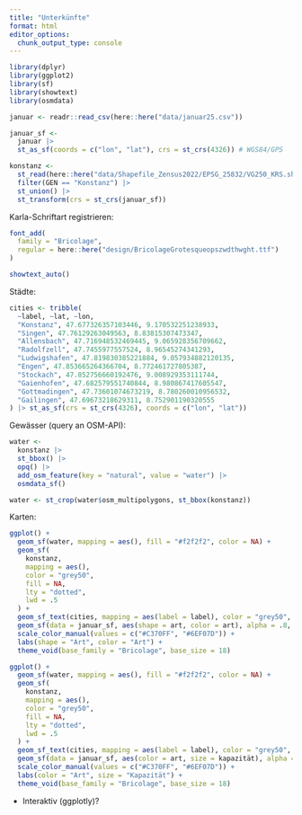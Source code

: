 ```yaml
---
title: "Unterkünfte"
format: html
editor_options: 
  chunk_output_type: console
---
```


```r
library(dplyr)
library(ggplot2)
library(sf)
library(showtext)
library(osmdata)
```

```r
januar <- readr::read_csv(here::here("data/januar25.csv"))

januar_sf <- 
  januar |> 
  st_as_sf(coords = c("lon", "lat"), crs = st_crs(4326)) # WGS84/GPS

konstanz <- 
  st_read(here::here("data/Shapefile_Zensus2022/EPSG_25832/VG250_KRS.shp")) |> 
  filter(GEN == "Konstanz") |> 
  st_union() |>
  st_transform(crs = st_crs(januar_sf))
```

Karla-Schriftart registrieren:

```r
font_add(
  family = "Bricolage",
  regular = here::here("design/BricolageGrotesqueopszwdthwght.ttf")
)

showtext_auto()
```

Städte:

```r
cities <- tribble(
  ~label, ~lat, ~lon,
  "Konstanz", 47.677326357103446, 9.170532251238933,
  "Singen", 47.76129263049563, 8.83815307473347,
  "Allensbach", 47.716948532469445, 9.065928356709662,
  "Radolfzell", 47.7455977557524, 8.96545274341293,
  "Ludwigshafen", 47.819830385221884, 9.057934882120135,
  "Engen", 47.853665264366704, 8.772461727805387,
  "Stockach", 47.852756660192476, 9.008929353111744,
  "Gaienhofen", 47.682579551740844, 8.980867417605547,
  "Gottmadingen", 47.73601074673219, 8.780260010956532,
  "Gailingen", 47.69673218629311, 8.752901190320555
) |> st_as_sf(crs = st_crs(4326), coords = c("lon", "lat"))
```

Gewässer (query an OSM-API):

```r
water <- 
  konstanz |> 
  st_bbox() |> 
  opq() |> 
  add_osm_feature(key = "natural", value = "water") |> 
  osmdata_sf()

water <- st_crop(water$osm_multipolygons, st_bbox(konstanz))
```

Karten:

```r
ggplot() +
  geom_sf(water, mapping = aes(), fill = "#f2f2f2", color = NA) +
  geom_sf(
    konstanz, 
    mapping = aes(), 
    color = "grey50",
    fill = NA,
    lty = "dotted",
    lwd = .5
  ) +
  geom_sf_text(cities, mapping = aes(label = label), color = "grey50", family = "Bricolage") +
  geom_sf(data = januar_sf, aes(shape = art, color = art), alpha = .8, size = 5) +
  scale_color_manual(values = c("#C370FF", "#6EF07D")) +
  labs(shape = "Art", color = "Art") +
  theme_void(base_family = "Bricolage", base_size = 18)
```

```r
ggplot() +
  geom_sf(water, mapping = aes(), fill = "#f2f2f2", color = NA) +
  geom_sf(
    konstanz, 
    mapping = aes(), 
    color = "grey50",
    fill = NA,
    lty = "dotted",
    lwd = .5
  ) +
  geom_sf_text(cities, mapping = aes(label = label), color = "grey50", family = "Bricolage") +
  geom_sf(data = januar_sf, aes(color = art, size = kapazität), alpha = .8) +
  scale_color_manual(values = c("#C370FF", "#6EF07D")) +
  labs(color = "Art", size = "Kapazität") +
  theme_void(base_family = "Bricolage", base_size = 18)
```

* Interaktiv (ggplotly)?